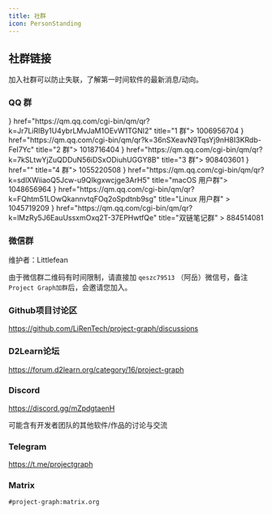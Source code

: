 ```yaml
---
title: 社群
icon: PersonStanding
---
```



## 社群链接

加入社群可以防止失联，了解第一时间软件的最新消息/动向。

### QQ 群

<Cards>
  <Card icon={<Tally1 />} href="https://qm.qq.com/cgi-bin/qm/qr?k=Jr7LiRIBy1U4ybrLMvJaM1OEvW1TGNI2" title="1 群">
    1006956704
  </Card>
  <Card icon={<Tally2 />} href="https://qm.qq.com/cgi-bin/qm/qr?k=36nSXeavN9TqsYj9nH8I3KRdb-FeI7Yc" title="2 群">
    1018716404
  </Card>
  <Card icon={<Tally3 />} href="https://qm.qq.com/cgi-bin/qm/qr?k=7kSLtwYjZuQDDuN56iDSxODiuhUGGY8B" title="3 群">
    908403601
  </Card>
  <Card icon={<Tally4 />} href="" title="4 群">
    1055220508
  </Card>
  <Card icon={<Apple />} href="https://qm.qq.com/cgi-bin/qm/qr?k=sdlXWiiaoQ5Jcw-u9QIkgxwcjge3ArH5" title="macOS 用户群">
    1048656964
  </Card>
  <Card
    icon={<Terminal />}
    href="https://qm.qq.com/cgi-bin/qm/qr?k=FQhtm51LOwQkannvtqFOq2oSpdtnb9sg"
    title="Linux 用户群"
  >
    1045719209
  </Card>
  <Card
    icon={<NotebookPen />}
    href="https://qm.qq.com/cgi-bin/qm/qr?k=lMzRy5J6EauUssxmOxq2T-37EPHwtfQe"
    title="双链笔记群"
  >
    884514081
  </Card>
</Cards>

### 微信群

维护者：Littlefean

由于微信群二维码有时间限制，请直接加 `qeszc79513` （阿岳）微信号，备注 `Project Graph加群`后，会邀请您加入。

### Github项目讨论区

https://github.com/LiRenTech/project-graph/discussions

### D2Learn论坛

https://forum.d2learn.org/category/16/project-graph

### Discord

https://discord.gg/mZpdgtaenH

<Callout>可能含有开发者团队的其他软件/作品的讨论与交流</Callout>

### Telegram

https://t.me/projectgraph

### Matrix

`#project-graph:matrix.org`
